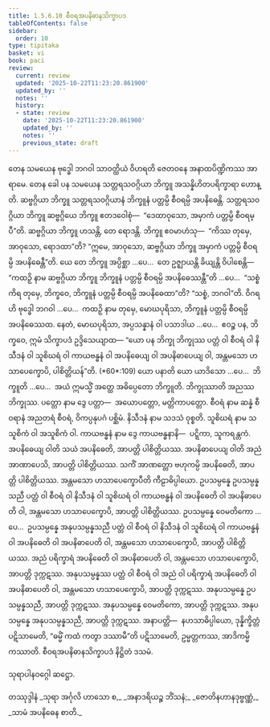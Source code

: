 ```yaml
---
title: 1.5.6.10 စီဝရအပနိဓာနသိက္ခာပဒ
tableOfContents: false
sidebar:
  order: 10
type: tipitaka
basket: vi
book: paci
review:
  current: review
  updated: '2025-10-22T11:23:20.861900'
  updated_by: ''
  notes: ''
  history:
  - state: review
    date: '2025-10-22T11:23:20.861900'
    updated_by: ''
    notes: ''
    previous_state: draft
---
```



<ReviewStatus review={frontmatter.review} showDetails={true} />

<HypothesisAnnotation frontmatter={frontmatter} />

<DynamicBreadcrumb />

<Division number="377" book="paci" e="ch" v="2" p="161">

<Paragraph number="1152" book="paci">
တေန သမယေန ဗုဒ္ဓေါ ဘဂဝါ သာဝတ္ထိယံ ဝိဟရတိ ဇေတဝနေ အနာထပိဏ္ဍိကဿ အာရာမေ. တေန ခေါ ပန သမယေန သတ္တရသဝဂ္ဂိယာ ဘိက္ခူ အသန္နိဟိတပရိက္ခာရာ ဟောန္တိ. ဆဗ္ဗဂ္ဂိယာ ဘိက္ခူ သတ္တရသဝဂ္ဂိယာနံ ဘိက္ခူနံ ပတ္တမ္ပိ စီဝရမ္ပိ အပနိဓေန္တိ. သတ္တရသဝဂ္ဂိယာ ဘိက္ခူ ဆဗ္ဗဂ္ဂိယေ ဘိက္ခူ ဧတဒဝေါစုံ—  “ဒေထာဝုသော, အမှာကံ ပတ္တမ္ပိ စီဝရမ္ပီ”တိ. ဆဗ္ဗဂ္ဂိယာ ဘိက္ခူ ဟသန္တိ, တေ ရောဒန္တိ. ဘိက္ခူ ဧဝမာဟံသု—  “ကိဿ တုမှေ, အာဝုသော, ရောဒထာ”တိ? “ဣမေ, အာဝုသော, ဆဗ္ဗဂ္ဂိယာ ဘိက္ခူ အမှာကံ ပတ္တမ္ပိ စီဝရမ္ပိ အပနိဓေန္တီ”တိ.
</Paragraph>

<Paragraph number="1153" book="paci">
ယေ တေ ဘိက္ခူ အပ္ပိစ္ဆာ …ပေ…  တေ ဥဇ္ဈာယန္တိ ခိယျန္တိ ဝိပါစေန္တိ—  “ကထဉှိ နာမ ဆဗ္ဗဂ္ဂိယာ ဘိက္ခူ ဘိက္ခူနံ ပတ္တမ္ပိ စီဝရမ္ပိ အပနိဓေဿန္တီ”တိ …ပေ…  “သစ္စံ ကိရ တုမှေ, ဘိက္ခဝေ, ဘိက္ခူနံ ပတ္တမ္ပိ စီဝရမ္ပိ အပနိဓေထာ”တိ? “သစ္စံ, ဘဂဝါ”တိ. ဝိဂရဟိ ဗုဒ္ဓေါ ဘဂဝါ …ပေ…  ကထဉှိ နာမ တုမှေ, မောဃပုရိသာ, ဘိက္ခူနံ ပတ္တမ္ပိ စီဝရမ္ပိ အပနိဓေဿထ. နေတံ, မောဃပုရိသာ, အပ္ပသန္နာနံ ဝါ ပသာဒါယ …ပေ…  ဧဝဉ္စ ပန, ဘိက္ခဝေ, ဣမံ သိက္ခာပဒံ ဥဒ္ဒိသေယျာထ—
</Paragraph>

</Division>
<Division number="378" book="paci" e="ch" v="2" p="162">

<Paragraph number="1154" book="paci">
<Emphasis>“ယော ပန ဘိက္ခု ဘိက္ခုဿ ပတ္တံ ဝါ စီဝရံ ဝါ နိသီဒနံ ဝါ သူစိဃရံ ဝါ ကာယဗန္ဓနံ ဝါ အပနိဓေယျ ဝါ အပနိဓာပေယျ ဝါ, အန္တမသော ဟသာပေက္ခောပိ, ပါစိတ္တိယန်”</Emphasis>တိ. (*60*:<Emphasis>109</Emphasis>)
</Paragraph>

</Division>
<Division number="379" book="paci" e="ch" v="2" p="162">

<Paragraph number="1155" book="paci">
<Emphasis>ယော ပနာ</Emphasis>တိ ယော ယာဒိသော …ပေ…  <Emphasis>ဘိက္ခူ</Emphasis>တိ …ပေ…  အယံ ဣမသ္မိံ အတ္ထေ အဓိပ္ပေတော ဘိက္ခူတိ.
</Paragraph>

<Paragraph number="1156" book="paci">
<Emphasis>ဘိက္ခုဿာ</Emphasis>တိ အညဿ ဘိက္ခုဿ.
</Paragraph>

<Paragraph number="1157" book="paci">
<Emphasis>ပတ္တော</Emphasis> နာမ ဒွေ ပတ္တာ—  အယောပတ္တော, မတ္တိကာပတ္တော.
</Paragraph>

<Paragraph number="1158" book="paci">
<Emphasis>စီဝရံ</Emphasis> နာမ ဆန္နံ စီဝရာနံ အညတရံ စီဝရံ, ဝိကပ္ပနုပဂံ ပစ္ဆိမံ.
</Paragraph>

<Paragraph number="1159" book="paci">
<Emphasis>နိသီဒနံ</Emphasis> နာမ သဒသံ ဝုစ္စတိ.
</Paragraph>

<Paragraph number="1160" book="paci">
<Emphasis>သူစိဃရံ</Emphasis> နာမ သသူစိကံ ဝါ အသူစိကံ ဝါ.
</Paragraph>

<Paragraph number="1161" book="paci">
<Emphasis>ကာယဗန္ဓနံ</Emphasis> နာမ ဒွေ ကာယဗန္ဓနာနိ—  ပဋ္ဋိကာ, သူကရန္တကံ.
</Paragraph>

<Paragraph number="1162" book="paci">
<Emphasis>အပနိဓေယျ ဝါ</Emphasis>တိ သယံ အပနိဓေတိ, အာပတ္တိ ပါစိတ္တိယဿ.
</Paragraph>

<Paragraph number="1163" book="paci">
<Emphasis>အပနိဓာပေယျ ဝါ</Emphasis>တိ အညံ အာဏာပေသိ, အာပတ္တိ ပါစိတ္တိယဿ. သကိံ အာဏတ္တော ဗဟုကမ္ပိ အပနိဓေတိ, အာပတ္တိ ပါစိတ္တိယဿ.
</Paragraph>

<Paragraph number="1164" book="paci">
<Emphasis>အန္တမသော ဟသာပေက္ခောပီ</Emphasis>တိ ကီဠာဓိပ္ပါယော.
</Paragraph>

</Division>
<Division number="380" book="paci" e="ch" v="2" p="162">

<Paragraph number="1165" book="paci">
ဥပသမ္ပန္နေ ဥပသမ္ပန္နသညီ ပတ္တံ ဝါ စီဝရံ ဝါ နိသီဒနံ ဝါ သူစိဃရံ ဝါ ကာယဗန္ဓနံ ဝါ အပနိဓေတိ ဝါ အပနိဓာပေတိ ဝါ, အန္တမသော ဟသာပေက္ခောပိ, အာပတ္တိ ပါစိတ္တိယဿ. ဥပသမ္ပန္နေ ဝေမတိကော …ပေ…  ဥပသမ္ပန္နေ အနုပသမ္ပန္နသညီ ပတ္တံ ဝါ စီဝရံ ဝါ နိသီဒနံ ဝါ သူစိဃရံ ဝါ ကာယဗန္ဓနံ ဝါ အပနိဓေတိ ဝါ အပနိဓာပေတိ ဝါ, အန္တမသော ဟသာပေက္ခောပိ, အာပတ္တိ ပါစိတ္တိယဿ.
</Paragraph>

<Paragraph number="1166" book="paci">
အညံ ပရိက္ခာရံ အပနိဓေတိ ဝါ အပနိဓာပေတိ ဝါ, အန္တမသော ဟသာပေက္ခောပိ, အာပတ္တိ ဒုက္ကဋဿ. အနုပသမ္ပန္နဿ ပတ္တံ ဝါ စီဝရံ ဝါ အညံ ဝါ ပရိက္ခာရံ အပနိဓေတိ ဝါ အပနိဓာပေတိ ဝါ, အန္တမသော ဟသာပေက္ခောပိ, အာပတ္တိ ဒုက္ကဋဿ. အနုပသမ္ပန္နေ ဥပသမ္ပန္နသညီ, အာပတ္တိ ဒုက္ကဋဿ. အနုပသမ္ပန္နေ ဝေမတိကော, အာပတ္တိ ဒုက္ကဋဿ. အနုပသမ္ပန္နေ အနုပသမ္ပန္နသညီ, အာပတ္တိ ဒုက္ကဋဿ.
</Paragraph>

</Division>
<Division number="381" book="paci" e="ch" v="2" p="163">

<Paragraph number="1167" book="paci">
အနာပတ္တိ—  နဟသာဓိပ္ပါယော, ဒုန္နိက္ခိတ္တံ ပဋိသာမေတိ, “ဓမ္မိံ ကထံ ကတွာ ဒဿာမီ”တိ ပဋိသာမေတိ, ဥမ္မတ္တကဿ, အာဒိကမ္မိကဿာတိ.

</Paragraph>
</Division>

<Paragraph number="1168" type="center" book="paci">
စီဝရအပနိဓာနသိက္ခာပဒံ နိဋ္ဌိတံ ဒသမံ.

  
သုရာပါနဝဂ္ဂေါ ဆဋ္ဌော.



</Paragraph>

<Paragraph number="1169" type="center" book="paci">
တဿုဒ္ဒါနံ


</Paragraph>

<Paragraph number="1170" type="verses" book="paci">
_သုရာ အင်္ဂုလိ ဟာသော စ,_  
_အနာဒရိယဉ္စ ဘိံသနံ;_  
_ဇောတိနဟာနဒုဗ္ဗဏ္ဏံ,_  
_သာမံ အပနိဓေန စာတိ._
</Paragraph>